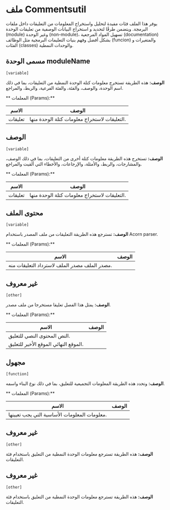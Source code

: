 # ملف Commentsutil

يوفر هذا الملف فئات مفيدة لتحليل واستخراج المعلومات
  من التعليقات داخل ملفات البرمجة. ويتضمن طرقًا لتحديد و
  استخراج البيانات الوصفية من تعليقات الوحدة (module) وغير الوحدة (non-module)،
  تسهيل المواد المرجعية (documentation) بشكل أفضل وفهم بنيات التعليمات البرمجية
  مثل الوظائف (funcion) والمتغيرات و  الفئات (classes) والوحدات النمطية.



## مسمى الوحدة moduleName 
`[variable]`
 
**الوصف:**
هذه الطريقة تستخرج معلومات كتلة الوحدة النمطية من التعليقات، بما في ذلك اسم الوحدة، والوصف، والفئة، والفئة الفرعية، والربط، والمراجع.

** المعلمات (Params):**

| الاسم | الوصف |
| --- | --- |
| تعليقات | التعليقات لاستخراج معلومات كتلة الوحدة منها. |



## الوصف 
`[variable]`
 
**الوصف:**
تستخرج هذه الطريقة معلومات كتلة أخرى من التعليقات، بما في ذلك الوصف، والمشارجات، والربط، والأمثلة، والإرجاعات، والأخطاء التي ألقيت والمراجع.

** المعلمات (Params):**

| الاسم | الوصف |
| --- | --- |
| تعليقات | التعليقات لاستخراج معلومات كتلة الوحدة منها. |



## محتوى الملف 
`[variable]`
 
**الوصف:**
تسترجع هذه الطريقة التعليقات من ملف المصدر باستخدام Acorn parser.

** المعلمات (Params):**

| الاسم | الوصف |
| --- | --- |
<unk> مصدر الملف <unk> مصدر الملف لاسترداد التعليقات منه. |



## غير معروف 
`[other]`
 
**الوصف:**
يمثل هذا الفصل تعليقا مستخرجا من ملف مصدر.

** المعلمات (Params):**

| الاسم | الوصف |
| --- | --- |
<unk> النص <unk> المحتوى النصي للتعليق. |
<unk> الموقع النهائي <unk> الموقع الأخير للتعليق. |



## مجهول 
`[function]`
 
**الوصف:**
وتحدد هذه الطريقة المعلومات التجميعية للتعليق، بما في ذلك نوع البناء واسمه.

** المعلمات (Params):**

| الاسم | الوصف |
| --- | --- |
<unk> معلومات <unk> المعلومات الأساسية التي يجب تعيينها. |



## غير معروف 
`[other]`
 
**الوصف:**
هذه الطريقة تسترجع معلومات الوحدة النمطية من التعليق باستخدام فئة التعليقات.



## غير معروف 
`[other]`
 
**الوصف:**
هذه الطريقة تسترجع معلومات الوحدة النمطية من التعليق باستخدام فئة التعليقات.

